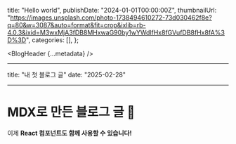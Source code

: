   title: "Hello world",
  publishDate: "2024-01-01T00:00:00Z",
  thumbnailUrl:
    "https://images.unsplash.com/photo-1738494610272-73d030462f8e?q=80&w=3087&auto=format&fit=crop&ixlib=rb-4.0.3&ixid=M3wxMjA3fDB8MHxwaG90by1wYWdlfHx8fGVufDB8fHx8fA%3D%3D",
  categories: [],
};

<BlogHeader {...metadata} />

---

title: "내 첫 블로그 글"
date: "2025-02-28"

---

# MDX로 만든 블로그 글 🚀

이제 **React 컴포넌트도 함께 사용할 수 있습니다!**
